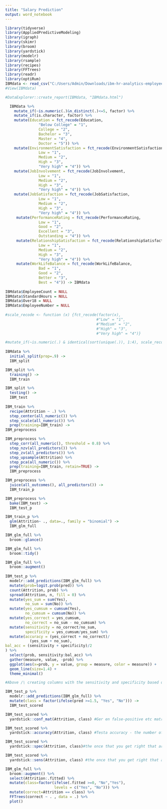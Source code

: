 ```yaml
---
title: "Salary Prediction"
output: word_notebook
---
```


```r
library(tidyverse)
library(AppliedPredictiveModeling)
library(igraph)
library(skimr)
library(broom)
library(yardstick)
library(modelr)
library(rsample)
library(recipes)
library(FFTrees)
library(readr)
library(optiRum)
IBMdata <- read_csv("C:/Users/Admin/Downloads/ibm-hr-analytics-employee-attrition-performance/WA_Fn-UseC_-HR-Employee-Attrition.csv")
#View(IBMdata)

#DataExplorer::create_report(IBMdata, "IBMdata.html")

  IBMdata %>% 
    mutate_if(~is.numeric(.)&n_distinct(.)<=5, factor) %>% 
    mutate_if(is.character, factor) %>% 
    mutate(Education = fct_recode(Education,
               "Below College" = "1",
               College = "2",
               Bachelor = "3",
               Master = "4",
               Doctor = "5")) %>% 
    mutate(EnvironmentSatisfaction = fct_recode(EnvironmentSatisfaction,
               Low = "1",
               Medium = "2",
               High = "3",
               "Very high" = "4")) %>% 
    mutate(JobInvolvement = fct_recode(JobInvolvement,
               Low = "1",
               Medium = "2",
               High = "3",
               "Very high" = "4")) %>% 
    mutate(JobSatisfaction = fct_recode(JobSatisfaction,
               Low = "1",
               Medium = "2",
               High = "3",
               "Very high" = "4")) %>%
     mutate(PerformanceRating = fct_recode(PerformanceRating,
               Low = "1",
               Good = "2",
               Excellent = "3",
               Outstanding = "4")) %>% 
     mutate(RelationshipSatisfaction = fct_recode(RelationshipSatisfaction,
               Low = "1",
               Medium = "2",
               High = "3",
               "Very high" = "4")) %>% 
     mutate(WorkLifeBalance = fct_recode(WorkLifeBalance,
               Bad = "1",
               Good = "2",
               Better = "3",
               Best = "4")) -> IBMdata
  
IBMdata$EmployeeCount = NULL
IBMdata$StandardHours = NULL
IBMdata$Over18 = NULL
IBMdata$EmployeeNumber = NULL
  
#scale_recode <- function (x) {fct_recode(factor(x),
                                         #"Low" = "1",
                                         #"Medium" = "2",
                                         #"High" = "3",
                                         #"Very high" = "4")}

#mutate_if(~is.numeric(.) & identical(sort(unique(.)), 1:4), scale_recode) -> IBMdata
  
IBMdata %>% 
  initial_split(prop=.9) ->
  IBM_split

IBM_split %>% 
  training() ->
  IBM_train

IBM_split %>% 
  testing() ->
  IBM_test
   
IBM_train %>% 
  recipe(Attrition ~ .) %>% 
  step_center(all_numeric()) %>% 
  step_scale(all_numeric()) %>%  
  prep(training=IBM_train) -> 
IBM_preprocess   

IBM_preprocess %>% 
  step_corr(all_numeric(), threshold = 0.8) %>% 
  step_nzv(all_predictors()) %>% 
  step_zv(all_predictors()) %>% 
  step_upsample(Attrition) %>%
  step_pca(all_numeric()) %>%  
  prep(training=IBM_train, retain=TRUE) ->
  IBM_preprocess

IBM_preprocess %>% 
  juice(all_outcomes(), all_predictors()) -> 
  IBM_train_p

IBM_preprocess %>% 
  bake(IBM_test) -> 
  IBM_test_p

IBM_train_p %>% 
  glm(Attrition~ ., data=., family = "binomial") ->
  IBM_glm_full 

IBM_glm_full %>%
  broom::glance() 

IBM_glm_full %>% 
  broom::tidy()

IBM_glm_full %>% 
  broom::augment()
  
IBM_test_p %>% 
  modelr::add_predictions(IBM_glm_full) %>% 
  mutate(prob=logit.prob(pred)) %>% 
  count(Attrition, prob) %>% 
  spread(Attrition, n, fill = 0) %>% 
  mutate(yes_sum = sum(Yes),
         no_sum = sum(No)) %>% 
  mutate(yes_cumsum = cumsum(Yes),
         no_cumsum = cumsum(No)) %>% 
  mutate(yes_correct = yes_cumsum,
         no_correct = no_sum - no_cumsum) %>% 
  mutate(sensitivity = no_correct/no_sum,
         specificity = yes_cumsum/yes_sum) %>% 
  mutate(accuracy = (yes_correct + no_correct)/
           (yes_sum + no_sum),
bal_acc = (sensitivity + specificity)/2
) %>% 
  select(prob, sensitivity:bal_acc) %>% 
  gather(measure, value, -prob) %>% 
  ggplot(aes(x=prob, y = value, group = measure, color = measure)) +
  geom_line(size=1.4) +
  theme_minimal()

#Above /\ creating columns with the sensitivity and specificity based on the probability

IBM_test_p %>% 
  modelr::add_predictions(IBM_glm_full) %>% 
  mutate(class = factor(ifelse(pred >=1.5, "Yes", "No"))) ->
  IBM_test_scored

IBM_test_scored %>% 
  yardstick::conf_mat(Attrition, class) #Ger en false-positive etc matris

IBM_test_scored %>% 
  yardstick::accuracy(Attrition, class) #Testa accuracy - the number of correctly categorized divided by the total number 

IBM_test_scored %>% 
  yardstick::spec(Attrition, class)#the once that you get right that are positive

IBM_test_scored %>%
  yardstick::sens(Attrition, class) #the once that you get right that are negative

IBM_glm_full %>% 
  broom::augment() %>% 
  select(Attrition:.fitted) %>% 
  mutate(class=factor(ifelse(.fitted >=0, "No","Yes"),
                      levels = c("Yes", "No"))) %>% 
  mutate(correct=Attrition == class) %>% 
  FFTrees(correct ~ . , data = .) %>% 
  plot()



```

